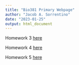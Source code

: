 ```yaml
---
title: "Bio381 Primary Webpage"
author: "Jacob A. Sorrentino"
date: "2023-01-25"
output: html_document
---
```


Homework 3 [here](homework3.html)

Homework 4 [here](homework4.html)

Homework 5 [here](homework5.html)